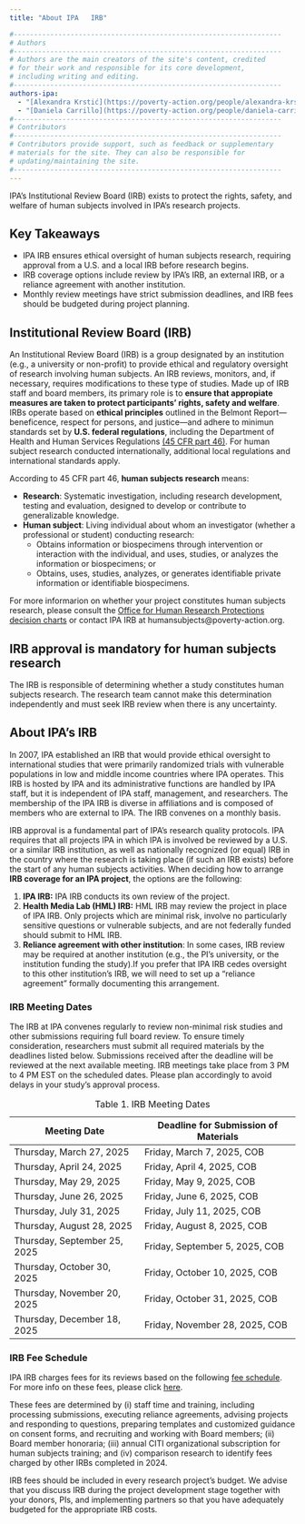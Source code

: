 ```yaml
---
title: "About IPA   IRB"

#------------------------------------------------------------------
# Authors
#------------------------------------------------------------------
# Authors are the main creators of the site's content, credited
# for their work and responsible for its core development, 
# including writing and editing.
#------------------------------------------------------------------
authors-ipa:
  - "[Alexandra Krstić](https://poverty-action.org/people/alexandra-krstic)"
  - "[Daniela Carrillo](https://poverty-action.org/people/daniela-carrillo)"
#------------------------------------------------------------------
# Contributors
#------------------------------------------------------------------
# Contributors provide support, such as feedback or supplementary
# materials for the site. They can also be responsible for
# updating/maintaining the site.
#------------------------------------------------------------------
---
```


:::{.custom-summary-block}
IPA’s Institutional Review Board (IRB) exists to protect the rights, safety, and welfare of human subjects involved in IPA’s research projects.
:::

:::{.callout-tip appearance="simple"}
## Key Takeaways
* IPA IRB ensures ethical oversight of human subjects research, requiring approval from a U.S. and a local IRB before research begins.
* IRB coverage options include review by IPA’s IRB, an external IRB, or a reliance agreement with another institution.
* Monthly review meetings have strict submission deadlines, and IRB fees should be budgeted during project planning.
:::


## Institutional Review Board (IRB)

An Institutional Review Board (IRB) is a group designated by an institution (e.g., a university or non-profit) to provide ethical and regulatory oversight of research involving human subjects. An IRB reviews, monitors, and, if necessary, requires modifications to these type of studies. Made up of IRB staff and board members, its primary role is to **ensure that appropiate measures are taken to protect participants' rights, safety and welfare**. IRBs operate based on **ethical principles** outlined in the Belmont Report—beneficence, respect for persons, and justice—and adhere to minimun standards set by **U.S. federal regulations**, including the Department of Health and Human Services Regulations [(45 CFR part 46)](https://www.hhs.gov/ohrp/regulations-and-policy/regulations/45-cfr-46/index.html). For human subject research conducted internationally, additional local regulations and international standards apply.

According to 45 CFR part 46, **human subjects research** means:

- **Research**: Systematic investigation, including research development, testing and evaluation, designed to develop or contribute to generalizable knowledge. 
- **Human subject**: Living individual about whom an investigator (whether a professional or student) conducting research:
  - Obtains information or biospecimens through intervention or interaction with the individual, and uses, studies, or analyzes the information or biospecimens; or 
  - Obtains, uses, studies, analyzes, or generates identifiable private information or identifiable biospecimens. 

For more informarion on whether your project constitutes human subjects research, please consult the [Office for Human Research Protections decision charts](https://www.hhs.gov/ohrp/regulations-and-policy/decision-charts/index.html#c1) or contact IPA IRB at humansubjects@poverty-action.org. 

::: {.callout-note}
## IRB approval is mandatory for human subjects research
The IRB is responsible of determining whether a study constitutes human subjects research. The research team cannot make this determination independently and must seek IRB review when there is any uncertainty.  
:::

## About IPA's IRB

In 2007, IPA established an IRB that would provide ethical oversight to international studies that were primarily randomized trials with vulnerable populations in low and middle income countries where IPA operates. This IRB is hosted by IPA and its administrative functions are handled by IPA staff, but it is independent of IPA staff, management, and researchers. The membership  of the IPA IRB is diverse in affiliations and is composed of members who are external to IPA. The IRB convenes on a monthly basis.

IRB approval is a fundamental part of IPA's research quality protocols. IPA requires that all projects IPA in which IPA is involved be reviewed by a U.S. or a similar IRB institution, as well as nationally recognized (or equal) IRB in the country where the research is taking place (if such an IRB exists) before the start of any human subjects activities. When deciding how to arrange **IRB coverage for an IPA project**, the options are the following:

::: {.numbered-list}
1. **IPA IRB:** IPA IRB conducts its own review of the project.
2. **Health Media Lab (HML) IRB:** HML IRB may review the project in place of IPA IRB. Only projects which are minimal risk, involve no particularly sensitive questions or vulnerable subjects, and are not federally funded should submit to HML IRB.
3. **Reliance agreement with other institution**: In some cases, IRB review may be required at another institution (e.g., the PI’s university, or the institution funding the study).If you prefer that IPA IRB cedes oversight to this other institution’s IRB, we will need to set up a “reliance agreement” formally documenting this arrangement.
::: 

### IRB Meeting Dates

The IRB at IPA convenes regularly to review non-minimal risk studies and other submissions requiring full board review. To ensure timely consideration, researchers must submit all required materials by the deadlines listed below. Submissions received after the deadline will be reviewed at the next available meeting. IRB meetings take place from 3 PM to 4 PM EST on the scheduled dates. Please plan accordingly to avoid delays in your study's approval process.

| Meeting Date              | Deadline for Submission of Materials |
|---------------------------|--------------------------------------|
| Thursday, March 27, 2025  | Friday, March 7, 2025, COB         |
| Thursday, April 24, 2025  | Friday, April 4, 2025, COB         |
| Thursday, May 29, 2025    | Friday, May 9, 2025, COB           |
| Thursday, June 26, 2025   | Friday, June 6, 2025, COB          |
| Thursday, July 31, 2025   | Friday, July 11, 2025, COB        |
| Thursday, August 28, 2025 | Friday, August 8, 2025, COB       |
| Thursday, September 25, 2025 | Friday, September 5, 2025, COB |
| Thursday, October 30, 2025  | Friday, October 10, 2025, COB  |
| Thursday, November 20, 2025 | Friday, October 31, 2025, COB  |
| Thursday, December 18, 2025 | Friday, November 28, 2025, COB |

: Table 1. IRB Meeting Dates


### IRB Fee Schedule

IPA IRB charges fees for its reviews based on the following [fee schedule](https://poverty-action.org/sites/default/files/2025-01/IPA%20IRB%20Fee%20Schedule%20-%20Effective%20March%201%202025.pdf). For more info on these fees, please click [here](https://poverty-action.org/sites/default/files/2025-01/IPA%20IRB%20Fee%20Update%20-%20March%201%202025.pdf).

These fees are determined by (i) staff time and training, including processing submissions, executing reliance agreements, advising projects and responding to questions, preparing templates and customized guidance on consent forms, and recruiting and working with Board members; (ii) Board member honoraria; (iii) annual CITI organizational subscription for human subjects training; and (iv) comparison research to identify fees charged by other IRBs completed in 2024.

IRB fees should be included in every research project’s budget. We advise that you discuss IRB during the project development stage together with your donors, PIs, and implementing partners so that you have adequately budgeted for the appropriate IRB costs.


